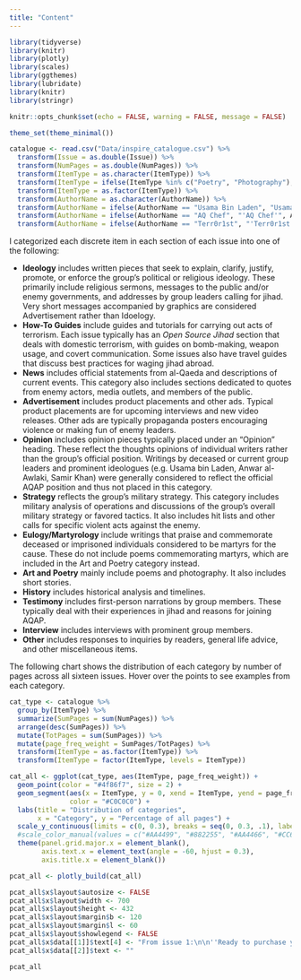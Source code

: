 ```yaml
---
title: "Content"
---
```


```r
library(tidyverse)
library(knitr)
library(plotly)
library(scales)
library(ggthemes)
library(lubridate)
library(knitr)
library(stringr)

knitr::opts_chunk$set(echo = FALSE, warning = FALSE, message = FALSE)

theme_set(theme_minimal())

catalogue <- read.csv("Data/inspire_catalogue.csv") %>%
  transform(Issue = as.double(Issue)) %>%
  transform(NumPages = as.double(NumPages)) %>%
  transform(ItemType = as.character(ItemType)) %>%
  transform(ItemType = ifelse(ItemType %in% c("Poetry", "Photography"), "Art and Poetry", ItemType)) %>%
  transform(ItemType = as.factor(ItemType)) %>%
  transform(AuthorName = as.character(AuthorName)) %>%
  transform(AuthorName = ifelse(AuthorName == "Usama Bin Laden", "Usama bin Laden", AuthorName)) %>%
  transform(AuthorName = ifelse(AuthorName == "AQ Chef", "'AQ Chef'", AuthorName)) %>%
  transform(AuthorName = ifelse(AuthorName == "Terr0r1st", "'Terr0r1st'", AuthorName))
```

I categorized each discrete item in each section of each issue into one of the following:

* **Ideology** includes written pieces that seek to explain, clarify, justify, promote, or enforce the group's political or religious ideology. These primarily include religious sermons, messages to the public and/or enemy governments, and addresses by group leaders calling for jihad. Very short messages accompanied by graphics are considered Advertisement rather than Idoelogy.
* **How-To Guides** include guides and tutorials for carrying out acts of terrorism. Each issue typically has an *Open Source Jihad* section that deals with domestic terrorism, with guides on bomb-making, weapon usage, and covert communication. Some issues also have travel guides that discuss best practices for waging jihad abroad.
* **News** includes official statements from al-Qaeda and descriptions of current events. This category also includes sections dedicated to quotes from enemy actors, media outlets, and members of the public.
* **Advertisement** includes product placements and other ads. Typical product placements are for upcoming interviews and new video releases. Other ads are typically propaganda posters encouraging violence or making fun of enemy leaders. 
* **Opinion** includes opinion pieces typically placed under an "Opinion" heading. These reflect the thoughts opinions of individual writers rather than the group's official position. Writings by deceased or current group leaders and prominent ideologues (e.g. Usama bin Laden, Anwar al-Awlaki, Samir Khan) were generally considered to reflect the official AQAP position and thus not placed in this category.
* **Strategy** reflects the group's military strategy. This category includes military analysis of operations and discussions of the group's overall military strategy or favored tactics. It also includes hit lists and other calls for specific violent acts against the enemy.
* **Eulogy/Martyrology** include writings that praise and commemorate deceased or imprisoned individuals considered to be martyrs for the cause. These do not include poems commemorating martyrs, which are included in the Art and Poetry category instead.
* **Art and Poetry** mainly include poems and photography. It also includes short stories.
* **History** includes historical analysis and timelines.
* **Testimony** includes first-person narrations by group members. These typically deal with their experiences in jihad and reasons for joining AQAP.
* **Interview** includes interviews with prominent group members.
* **Other** includes responses to inquiries by readers, general life advice, and other miscellaneous items.

The following chart shows the distribution of each category by number of pages across all sixteen issues. Hover over the points to see examples from each category.

```r
cat_type <- catalogue %>%
  group_by(ItemType) %>%
  summarize(SumPages = sum(NumPages)) %>%
  arrange(desc(SumPages)) %>%
  mutate(TotPages = sum(SumPages)) %>%
  mutate(page_freq_weight = SumPages/TotPages) %>%
  transform(ItemType = as.factor(ItemType)) %>%
  transform(ItemType = factor(ItemType, levels = ItemType))

cat_all <- ggplot(cat_type, aes(ItemType, page_freq_weight)) + 
  geom_point(color = "#4f86f7", size = 2) + 
  geom_segment(aes(x = ItemType, y = 0, xend = ItemType, yend = page_freq_weight - 0.005),
               color = "#C0C0C0") + 
  labs(title = "Distribution of categories",
       x = "Category", y = "Percentage of all pages") + 
  scale_y_continuous(limits = c(0, 0.3), breaks = seq(0, 0.3, .1), labels=percent) + 
  #scale_color_manual(values = c("#AA4499", "#882255", "#AA4466", "#CC6677", "#661100", "#DDCC77", "#999933", #"#117733", "#44AA99", "#88CCEE", "#6699CC", "#332288")) + 
  theme(panel.grid.major.x = element_blank(),
        axis.text.x = element_text(angle = -60, hjust = 0.3),
        axis.title.x = element_blank())

pcat_all <- plotly_build(cat_all)

pcat_all$x$layout$autosize <- FALSE
pcat_all$x$layout$width <- 700
pcat_all$x$layout$height <- 432
pcat_all$x$layout$margin$b <- 120
pcat_all$x$layout$margin$l <- 60
pcat_all$x$layout$showlegend <- FALSE
pcat_all$x$data[[1]]$text[4] <- "From issue 1:\n\n''Ready to purchase your favorite shoes?\nFirst spend on those who deserve a share of your wealth...\n<And gives wealth, in spite of love for it, to relatives, orphans, the needy,\nthe traveler, those who ask [for help], and for freeing slaves [al-Baqarah: 177]>''\n\nFrom issue 8:\n\n''THERE'S ONLY ONE WAY\n<FIGHT those adjacent to you of the kuffar\nand let them find in you HARSHNESS [9:123]>''\n\n''The Arab Intifada\nHopes, Concerns & Dangers\nAn Exclusive Interview with\nAdam Yahiye Gadahn (Azzam al-Amriki)\ncoming soon''"
pcat_all$x$data[[2]]$text <- ""

pcat_all
```

